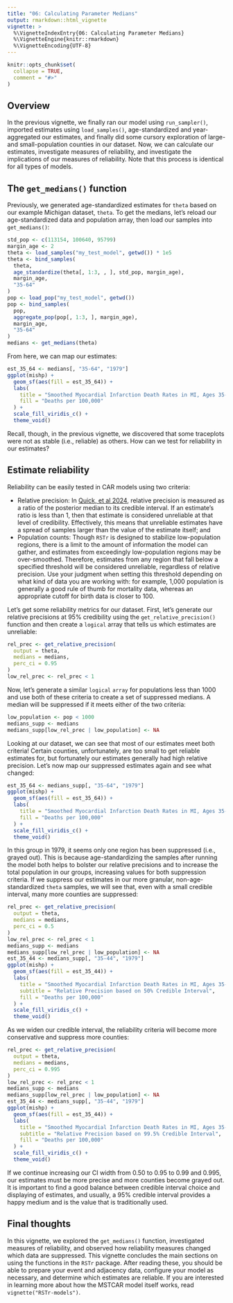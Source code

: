 ```yaml
---
title: "06: Calculating Parameter Medians"
output: rmarkdown::html_vignette
vignette: >
  %\VignetteIndexEntry{06: Calculating Parameter Medians}
  %\VignetteEngine{knitr::rmarkdown}
  %\VignetteEncoding{UTF-8}
---
```


```r
knitr::opts_chunk$set(
  collapse = TRUE,
  comment = "#>"
)
```

## Overview

In the previous vignette, we finally ran our model using `run_sampler()`, imported estimates using `load_samples()`, age-standardized and year-aggregated our estimates, and finally did some cursory exploration of large- and small-population counties in our dataset. Now, we can calculate our estimates, investigate measures of reliability, and investigate the implications of our measures of reliability. Note that this process is identical for all types of models.

## The `get_medians()` function

Previously, we generated age-standardized estimates for `theta` based on our example Michigan dataset, `theta`. To get the medians, let's reload our age-standardized data and population array, then load our samples into `get_medians()`:

```r
std_pop <- c(113154, 100640, 95799)
margin_age <- 2
theta <- load_samples("my_test_model", getwd()) * 1e5
theta <- bind_samples(
  theta,
  age_standardize(theta[, 1:3, , ], std_pop, margin_age),
  margin_age,
  "35-64"
)
pop <- load_pop("my_test_model", getwd())
pop <- bind_samples(
  pop,
  aggregate_pop(pop[, 1:3, ], margin_age),
  margin_age,
  "35-64"
)
medians <- get_medians(theta)
```

From here, we can map our estimates:

```r
est_35_64 <- medians[, "35-64", "1979"]
ggplot(mishp) +
  geom_sf(aes(fill = est_35_64)) +
  labs(
    title = "Smoothed Myocardial Infarction Death Rates in MI, Ages 35-64, 1979",
    fill = "Deaths per 100,000"
  ) +
  scale_fill_viridis_c() +
  theme_void()
```

Recall, though, in the previous vignette, we discovered that some traceplots were not as stable (i.e., reliable) as others. How can we test for reliability in our estimates?

## Estimate reliability

Reliability can be easily tested in CAR models using two criteria:

-   Relative precision: In [Quick, et al 2024](https://doi.org/10.1177/0282423X241244917), relative precision is measured as a ratio of the posterior median to its credible interval. If an estimate's ratio is less than 1, then that estimate is considered unreliable at that level of credibility. Effectively, this means that unreliable estimates have a spread of samples larger than the value of the estimate itself; and
-   Population counts: Though `RSTr` is designed to stabilize low-population regions, there is a limit to the amount of information the model can gather, and estimates from exceedingly low-population regions may be over-smoothed. Therefore, estimates from any region that fall below a specified threshold will be considered unreliable, regardless of relative precision. Use your judgment when setting this threshold depending on what kind of data you are working with: for example, 1,000 population is generally a good rule of thumb for mortality data, whereas an appropriate cutoff for birth data is closer to 100.

Let's get some reliability metrics for our dataset. First, let's generate our relative precisions at 95% credibility using the `get_relative_precision()` function and then create a `logical` array that tells us which estimates are unreliable:

```r
rel_prec <- get_relative_precision(
  output = theta,
  medians = medians,
  perc_ci = 0.95
)
low_rel_prec <- rel_prec < 1
```

Now, let's generate a similar `logical` `array` for populations less than 1000 and use both of these criteria to create a set of suppressed medians. A median will be suppressed if it meets either of the two criteria:

```r
low_population <- pop < 1000
medians_supp <- medians
medians_supp[low_rel_prec | low_population] <- NA
```

Looking at our dataset, we can see that most of our estimates meet both criteria! Certain counties, unfortunately, are too small to get reliable estimates for, but fortunately our estimates generally had high relative precision. Let's now map our suppressed estimates again and see what changed:

```r
est_35_64 <- medians_supp[, "35-64", "1979"]
ggplot(mishp) +
  geom_sf(aes(fill = est_35_64)) +
  labs(
    title = "Smoothed Myocardial Infarction Death Rates in MI, Ages 35-64, 1979",
    fill = "Deaths per 100,000"
  ) +
  scale_fill_viridis_c() +
  theme_void()
```

In this group in 1979, it seems only one region has been suppressed (i.e., grayed out). This is because age-standardizing the samples after running the model both helps to bolster our relative precisions and to increase the total population in our groups, increasing values for both suppression criteria. If we suppress our estimates in our more granular, non-age-standardized `theta` samples, we will see that, even with a small credible interval, many more counties are suppressed:

```r
rel_prec <- get_relative_precision(
  output = theta,
  medians = medians,
  perc_ci = 0.5
)
low_rel_prec <- rel_prec < 1
medians_supp <- medians
medians_supp[low_rel_prec | low_population] <- NA
est_35_44 <- medians_supp[, "35-44", "1979"]
ggplot(mishp) +
  geom_sf(aes(fill = est_35_44)) +
  labs(
    title = "Smoothed Myocardial Infarction Death Rates in MI, Ages 35-44, 1979",
    subtitle = "Relative Precision based on 50% Credible Interval",
    fill = "Deaths per 100,000"
  ) +
  scale_fill_viridis_c() +
  theme_void()
```

As we widen our credible interval, the reliability criteria will become more conservative and suppress more counties:

```r
rel_prec <- get_relative_precision(
  output = theta,
  medians = medians,
  perc_ci = 0.995
)
low_rel_prec <- rel_prec < 1
medians_supp <- medians
medians_supp[low_rel_prec | low_population] <- NA
est_35_44 <- medians_supp[, "35-44", "1979"]
ggplot(mishp) +
  geom_sf(aes(fill = est_35_44)) +
  labs(
    title = "Smoothed Myocardial Infarction Death Rates in MI, Ages 35-44, 1979",
    subtitle = "Relative Precision based on 99.5% Credible Interval",
    fill = "Deaths per 100,000"
  ) +
  scale_fill_viridis_c() +
  theme_void()
```

If we continue increasing our CI width from 0.50 to 0.95 to 0.99 and 0.995, our estimates must be more precise and more counties become grayed out. It is important to find a good balance between credible interval choice and displaying of estimates, and usually, a 95% credible interval provides a happy medium and is the value that is traditionally used.

## Final thoughts

In this vignette, we explored the `get_medians()` function, investigated measures of reliability, and observed how reliability measures changed which data are suppressed. This vignette concludes the main sections on using the functions in the `RSTr` package. After reading these, you should be able to prepare your event and adjacency data, configure your model as necessary, and determine which estimates are reliable. If you are interested in learning more about how the MSTCAR model itself works, read `vignette("RSTr-models")`.
